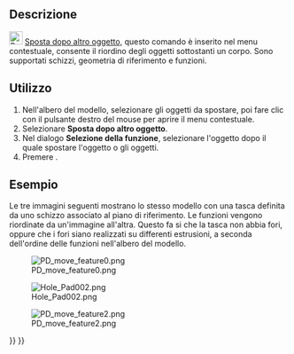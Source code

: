 <languages/>

{{Docnav/it
|[[PartDesign_MoveFeature/it|Sposta in altro corpo]]
|[[PartDesign_Preferences/it|Preferenze]]
|[[PartDesign_Workbench/it|PartDesign]]
|IconL=PartDesign_MoveFeature.svg
|IconR=Preferences-part_design.svg
|IconC=Workbench_PartDesign.svg
}}

{{GuiCommand/it
|Name=PartDesign MoveFeatureInTree
|Name/it=Sposta l'oggetto dopo altro oggetto
|MenuLocation=Menu contestuale → Sposta dopo altro oggetto
|Workbenches=[[PartDesign_Workbench/it|PartDesign]]
|Version=0.17
|SeeAlso=[[PartDesign_MoveTip/it|Usa come entità finale]], [[PartDesign_MoveFeature/it|Sposta in altro corpo]]
}}

<span id="Description"></span>
==Descrizione==

[[File:PartDesign_MoveFeatureInTree.svg|24px]] [[PartDesign_MoveFeatureInTree/it|Sposta dopo altro oggetto]], 
questo comando è inserito nel menu contestuale, consente il riordino degli oggetti sottostanti un corpo. Sono supportati schizzi, geometria di riferimento e funzioni.

<span id="Usage"></span>
==Utilizzo==

# Nell'albero del modello, selezionare gli oggetti da spostare, poi fare clic con il pulsante destro del mouse per aprire il menu contestuale.
# Selezionare '''Sposta dopo altro oggetto'''.
# Nel dialogo '''Selezione della funzione''', selezionare l'oggetto dopo il quale spostare l'oggetto o gli oggetti.
# Premere {{Button|OK}}.

<span id="Example"></span>
==Esempio==

Le tre immagini seguenti mostrano lo stesso modello con una tasca definita da uno schizzo associato al piano di riferimento. Le funzioni vengono riordinate da un'immagine all'altra. Questo fa si che la tasca non abbia fori, oppure che i fori siano realizzati su differenti estrusioni, a seconda dell'ordine delle funzioni nell'albero del modello.

[[File:PD_move_feature0.png|none]]

[[File:Hole_Pad002.png|none]]

[[File:PD_move_feature2.png|none]]


{{Docnav/it
|[[PartDesign_MoveFeature/it|Sposta in altro corpo]]
|[[PartDesign_Preferences/it|Preferenze]]
|[[PartDesign_Workbench/it|PartDesign]]
|IconL=PartDesign_MoveFeature.svg
|IconR=Preferences-part_design.svg
|IconC=Workbench_PartDesign.svg
}}

{{PartDesign Tools navi{{#translation:}}}}
{{Userdocnavi{{#translation:}}}}